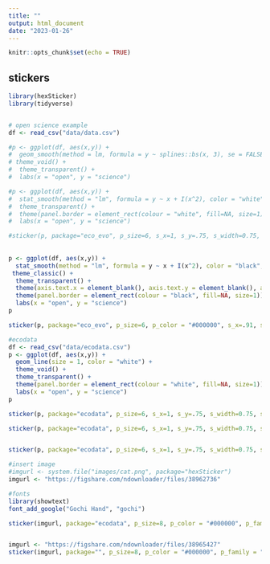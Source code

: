 ```yaml
---
title: ""
output: html_document
date: "2023-01-26"
---
```


```r
knitr::opts_chunk$set(echo = TRUE)
```

## stickers  
```r
library(hexSticker)
library(tidyverse)


# open science example
df <- read_csv("data/data.csv")

#p <- ggplot(df, aes(x,y)) +
#  geom_smooth(method = lm, formula = y ~ splines::bs(x, 3), se = FALSE, #color = "white") +
# theme_void() +
#  theme_transparent() +
#  labs(x = "open", y = "science")

#p <- ggplot(df, aes(x,y)) +
#  stat_smooth(method = "lm", formula = y ~ x + I(x^2), color = "white", size = 1, se = FALSE) #+    theme_void() +
#  theme_transparent() +
#  theme(panel.border = element_rect(colour = "white", fill=NA, size=1)) +
#  labs(x = "open", y = "science")

#sticker(p, package="eco_evo", p_size=6, s_x=1, s_y=.75, s_width=0.75, s_height=0.75, #filename="os.png")
  
  
p <- ggplot(df, aes(x,y)) +
  stat_smooth(method = "lm", formula = y ~ x + I(x^2), color = "black", size = 1, se = FALSE) +
 theme_classic() +
  theme_transparent() +
  theme(axis.text.x = element_blank(), axis.text.y = element_blank(), axis.ticks = element_blank(), axis.title.x = element_text(size = 8), axis.title.y = element_text(size = 8)) +
  theme(panel.border = element_rect(colour = "black", fill=NA, size=1)) +
  labs(x = "open", y = "science")
p

sticker(p, package="eco_evo", p_size=6, p_color = "#000000", s_x=.91, s_y=.75, s_width=1, s_height=1, filename="ece_os.png")  

#ecodata
df <- read_csv("data/ecodata.csv")
p <- ggplot(df, aes(x,y)) +
  geom_line(size = 1, color = "white") +
  theme_void() +
  theme_transparent() +
  theme(panel.border = element_rect(colour = "white", fill=NA, size=1))
  labs(x = "open", y = "science")
p

sticker(p, package="ecodata", p_size=6, s_x=1, s_y=.75, s_width=0.75, s_height=0.75, h_fill="#f9690e", h_color="#f39c12", filename="ecodata.1.png")

sticker(p, package="ecodata", p_size=6, s_x=1, s_y=.75, s_width=0.75, s_height=0.75, h_fill="#f9690e", h_color="#00ab41", filename="ecodata.2.png")


sticker(p, package="ecodata", p_size=6, s_x=1, s_y=.75, s_width=0.75, s_height=0.75, h_fill="#f9690e", h_color="#00ab41", filename="ecodata.2.png")

#insert image
#imgurl <- system.file("images/cat.png", package="hexSticker")
imgurl <- "https://figshare.com/ndownloader/files/38962736"

#fonts
library(showtext)
font_add_google("Gochi Hand", "gochi")

sticker(imgurl, package="ecodata", p_size=8, p_color = "#000000", p_family = "gochi", s_x=1, s_y=.75, s_width=.6,h_fill="#FFFFFF", h_color="#000000", filename="ecodata.3.png")


imgurl <- "https://figshare.com/ndownloader/files/38965427"
sticker(imgurl, package="", p_size=8, p_color = "#000000", p_family = "gochi", s_x=1, s_y=1, s_width= 0.65, s_height= 0.65, h_fill="#FFFFFF", h_color="#000000", filename="ecodata.5.png")



```


